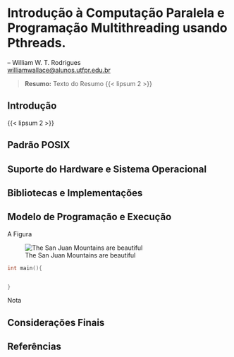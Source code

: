 # Introdução à Computação Paralela e Programação Multithreading usando Pthreads.

-- William W. T. Rodrigues <br>
<williamwallace@alunos.utfpr.edu.br>

> __Resumo:__
> Texto do Resumo {{< lipsum 2 >}}

## Introdução {#sec-pthreads-intro}

{{< lipsum 2 >}}

## Padrão POSIX

## Suporte do Hardware e Sistema Operacional

## Bibliotecas e Implementações

## Modelo de Programação e Execução

A Figura \ref{teste}

![The San Juan Mountains are beautiful \label{teste}](/assets/images/san-juan-mountains.jpg "San Juan Mountains")


```C
int main(){


}
```

:::{.callout-note}
Nota
:::

## Considerações Finais {#sec-pthreads-consid-finais}

## Referências